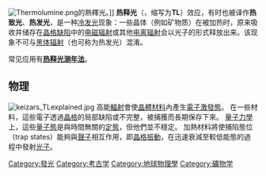 {{unreferenced|time=2013-12-01T00:14:17+00:00}}

[[File:Thermolumine.png|thumb]]的熱釋光。]]
'''热释光'''（{{lang-en|Thermoluminescence}}，缩写为'''TL'''）效应，有时也被译作'''热致光'''、'''热发光'''，是一种[[冷发光|冷发光]]现象：一些晶体（例如矿物质）在被加热时，原来吸收并储存在[[晶格缺陷|晶格缺陷]]中的[[电磁辐射|电磁辐射]]或其他[[电离辐射|电离辐射]]会以光子的形式释放出来。该现象不可与[[黑体辐射|黑体辐射]]（也可称为热发光）混淆。

常见应用有'''[[热释光测年法|热释光测年法]]'''。

==物理==
[[File:keizars_TLexplained.jpg|thumb]]
高能[[輻射|輻射]]會使[[晶體材料|晶體材料]]內產生[[電子|電子]][[激發態|激發態]]。 在一些材料，這些電子透過[[晶格|晶格]]的局部缺陷或不完整，被捕獲而長期保存下來。 [[量子力學|量子力學]]上，這些[[量子態|量子態]]是與時間無關的[[定態|定態]]，但他們並不穩定。 加熱材料將使捕陷態位（trap states）能夠與[[聲子|聲子]]相互作用，即[[晶格振動|晶格振動]]，在迅速衰減至較低能態的過程中發射[[光子|光子]]。

{{发光现象}}

[[Category:發光|Category:發光]]
[[Category:考古学|Category:考古学]]
[[Category:地球物理學|Category:地球物理學]]
[[Category:礦物学|Category:礦物学]]